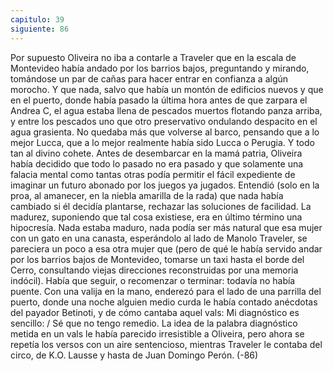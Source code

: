 ```yaml
---
capitulo: 39
siguiente: 86
---
```


Por supuesto Oliveira no iba a contarle a Traveler que en la escala de
Montevideo había andado por los barrios bajos, preguntando y mirando,
tomándose un par de cañas para hacer entrar en confianza a algún morocho. Y
que nada, salvo que había un montón de edificios nuevos y que en el puerto,
donde había pasado la última hora antes de que zarpara el Andrea C, el agua
estaba llena de pescados muertos flotando panza arriba, y entre los pescados uno
que otro preservativo ondulando despacito en el agua grasienta. No quedaba
más que volverse al barco, pensando que a lo mejor Lucca, que a lo mejor
realmente había sido Lucca o Perugia. Y todo tan al divino cohete.
Antes de desembarcar en la mamá patria, Oliveira había decidido que todo lo
pasado no era pasado y que solamente una falacia mental como tantas otras
podía permitir el fácil expediente de imaginar un futuro abonado por los juegos
ya jugados. Entendió (solo en la proa, al amanecer, en la niebla amarilla de la
rada) que nada había cambiado si él decidía plantarse, rechazar las soluciones de
facilidad. La madurez, suponiendo que tal cosa existiese, era en último término
una hipocresía. Nada estaba maduro, nada podía ser más natural que esa mujer
con un gato en una canasta, esperándolo al lado de Manolo Traveler, se pareciera
un poco a esa otra mujer que (pero de qué le había servido andar por los barrios
bajos de Montevideo, tomarse un taxi hasta el borde del Cerro, consultando
viejas direcciones reconstruidas por una memoria indócil). Había que seguir, o
recomenzar o terminar: todavía no había puente. Con una valija en la mano,
enderezó para el lado de una parrilla del puerto, donde una noche alguien medio
curda le había contado anécdotas del payador Betinoti, y de cómo cantaba aquel
vals: Mi diagnóstico es sencillo: / Sé que no tengo remedio. La idea de la palabra
diagnóstico metida en un vals le había parecido irresistible a Oliveira, pero ahora
se repetía los versos con un aire sentencioso, mientras Traveler le contaba del
circo, de K.O. Lausse y hasta de Juan Domingo Perón.
(-86)
